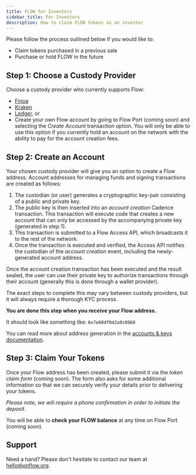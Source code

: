 ```yaml
---
title: FLOW for Investors
sidebar_title: For Investors
description: How to claim FLOW tokens as an investor
---
```


Please follow the process outlined below if you would like to:

- Claim tokens purchased in a previous sale
- Purchase or hold FLOW in the future

## Step 1: Choose a Custody Provider

Choose a custody provider who currently supports Flow:

- [Finoa](https://finoa.io/)
- [Kraken](https://www.kraken.com/)
- [Ledger](https://www.ledger.com/), or
- Create your own Flow account by going to Flow Port (coming soon) and selecting the _Create Account_ transaction option. 
You will only be able to use this option if you currently hold an account on the network with the ability to pay for the account creation fees.

## Step 2: Create an Account

Your chosen custody provider will give you an option to create a Flow address.
Account addresses for managing funds and signing transactions are created as follows:

1. The custodian (or user) generates a cryptographic key-pair consisting of a public and private key.
2. The public key is then inserted into an _account creation_ Cadence transaction. This transaction
will execute code that creates a new account that can only be accessed by the accompanying private key (generated in step 1).
3. This transaction is submitted to a Flow Access API, which broadcasts it to the rest of the network.
4. Once the transaction is executed and verified, the Access API notifies the custodian of the _account creation_
event, including the newly-generated account address.

Once the account creation transaction has been executed and the result sealed,
the user can use their private key to authorize transactions through their account
(generally this is done through a wallet provider).

The exact steps to complete this may vary between custody providers, but it will always require a thorough KYC process.

**You are done this step when you receive your Flow address.**

It should look like something like: `0x7e60df042a9c0868`

You can read more about address generation in the [accounts & keys documentation](/concepts/accounts-and-keys#account-addresses).

## Step 3: Claim Your Tokens

Once your Flow address has been created, please submit it via the _token claim form_ (coming soon).
The form also asks for some additional information so that we can securely verify your 
details prior to delivering your tokens. 

_Please note, we will require a phone confirmation in order to initiate the deposit._

You will be able to **check your FLOW balance** at any time on Flow Port (coming soon).

## Support

Need a hand? Please don't hesitate to contact our team at [hello@onflow.org](mailto:hello@onflow.org).
